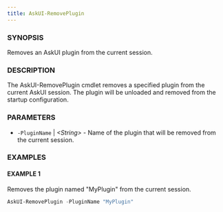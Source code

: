 ---
title: AskUI-RemovePlugin
---


### SYNOPSIS

Removes an AskUI plugin from the current session.

### DESCRIPTION

The AskUI-RemovePlugin cmdlet removes a specified plugin from the current AskUI session.
The plugin will be unloaded and removed from the startup configuration.

### PARAMETERS

- `-PluginName` | _&lt;String&gt;_ - Name of the plugin that will be removed from the current session.

### EXAMPLES

#### EXAMPLE 1

Removes the plugin named "MyPlugin" from the current session.

```powershell
AskUI-RemovePlugin -PluginName "MyPlugin"
```

